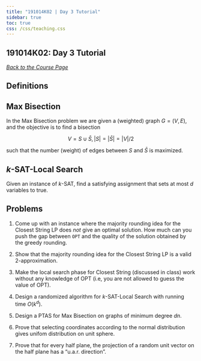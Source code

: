 ```yaml
---
title: "191014K02 | Day 3 Tutorial"
sidebar: true
toc: true
css: /css/teaching.css
---
```




:::{.column-body-outset}

## 191014K02: Day 3 Tutorial

_[Back to the Course Page](../)_

## Definitions

:::{.callout-note}
# Max Bisection

In the Max Bisection problem we are given a (weighted) graph $G=(V, E)$, and the objective is to find a bisection 

$$V=S \cup \bar{S},|S|=|\bar{S}|=|V| / 2$$ 

such that the number (weight) of edges between $S$ and $\bar{S}$ is maximized.
:::

:::{.callout-note}
# $k$-SAT-Local Search

Given an instance of $k$-SAT, find a satisfying assignment that sets at most $d$ variables to true.
:::

## Problems

1. Come up with an instance where the majority rounding idea for the Closest String LP does _not_ give an optimal solution. How much can you push the gap between `OPT` and the quality of the solution obtained by the greedy rounding.

2. Show that the majority rounding idea for the Closest String LP is a valid $2$-approximation.

3. Make the local search phase for Closest String (discussed in class) work without any knowledge of OPT (i.e, you are not allowed to guess the value of OPT).

4. Design a randomized algorithm for $k$-SAT-Local Search with running time $O(k^d)$.

5. Design a PTAS for Max Bisection on graphs of minimum degree $dn$.

6. Prove that selecting coordinates according to the normal distribution gives unifom distribution on unit sphere.

7. Prove that for every half plane, the projection of a random unit vector on the half plane has a "u.a.r. direction".

:::